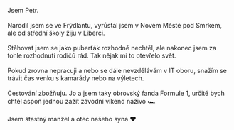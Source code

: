 Jsem Petr.
\
\
Narodil jsem se ve Frýdlantu,
vyrůstal jsem v Novém Městě pod Smrkem,
ale od střední školy žiju v Liberci.
\
\
Stěhovat jsem se jako puberťák rozhodně
nechtěl, ale nakonec jsem za tohle rozhodnutí
rodičů rád. Tak nějak mi to otevřelo svět.
\
\
Pokud zrovna nepracuji a nebo se dále
nevzdělávám v IT oboru, snažím se trávit
čas venku s kamarády nebo na výletech.
\
\
Cestování zbožňuju. Jo a jsem taky obrovský
fanda Formule 1, určitě bych chtěl aspoň
jednou zažít závodní víkend naživo 🏎️
\
\
Jsem štastný manžel a otec našeho syna ❤️
